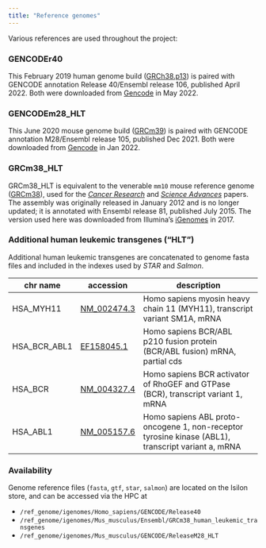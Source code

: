 ```yaml
---
title: "Reference genomes"
---
```


Various references are used throughout the project:

### GENCODEr40

This February 2019 human genome build ([GRCh38.p13](https://ftp.ncbi.nlm.nih.gov/genomes/all/GCA/000/001/405/GCA_000001405.28_GRCh38.p13/GCA_000001405.28_GRCh38.p13_assembly_report.txt))
is paired with GENCODE annotation Release 40/Ensembl release 106, published April 2022. Both were downloaded from [Gencode](https://www.gencodegenes.org/human/release_40.html) in May 2022.

### GENCODEm28_HLT

This June 2020 mouse genome build ([GRCm39](https://ftp.ncbi.nlm.nih.gov/genomes/all/GCA/000/001/635/GCA_000001635.9_GRCm39/GCA_000001635.9_GRCm39_assembly_report.txt))
is paired with GENCODE annotation M28/Ensembl release 105, published Dec 2021. Both were downloaded from [Gencode](https://www.gencodegenes.org/mouse/release_M28.html) in Jan 2022.

### GRCm38_HLT

GRCm38_HLT is equivalent to the venerable `mm10` mouse reference genome ([GRCm38](https://www.ncbi.nlm.nih.gov/assembly/GCF_000001635.20/)), used for the [*Cancer Research*](https://doi.org/10.1158/0008-5472.CAN-20-0354) and [*Science Advances*](https://doi.org/10.1126/sciadv.abj1664) papers. 
The assembly was originally released in January 2012 and is no longer updated; it is annotated with Ensembl release 81, published July 2015. The version used here was downloaded from Illumina's [iGenomes](https://support.illumina.com/sequencing/sequencing_software/igenome.html) in 2017.

### Additional human leukemic transgenes ("HLT")

Additional human leukemic transgenes are concatenated to genome fasta files and included in the indexes used by *STAR* and *Salmon*.

|chr name| accession| description|
|---|---|------------------------------------------------------------|
|HSA_MYH11 | [NM_002474.3](https://www.ncbi.nlm.nih.gov/search/all/?term=NM_002474.3) | Homo sapiens myosin heavy chain 11 (MYH11), transcript variant SM1A, mRNA|
|HSA_BCR_ABL1 | [EF158045.1](https://www.ncbi.nlm.nih.gov/search/all/?term=EF158045.1) | Homo sapiens BCR/ABL p210 fusion protein (BCR/ABL fusion) mRNA, partial cds|
|HSA_BCR | [NM_004327.4](https://www.ncbi.nlm.nih.gov/search/all/?term=NM_004327.4) | Homo sapiens BCR activator of RhoGEF and GTPase (BCR), transcript variant 1, mRNA|
|HSA_ABL1 | [NM_005157.6](https://www.ncbi.nlm.nih.gov/search/all/?term=NM_005157.6) | Homo sapiens ABL proto-oncogene 1, non-receptor tyrosine kinase (ABL1), transcript variant a, mRNA|

### Availability

Genome reference files (`fasta`, `gtf`, `star`, `salmon`) are located on the Isilon store, and can be accessed via the HPC at 

- `/ref_genome/igenomes/Homo_sapiens/GENCODE/Release40`
- `/ref_genome/igenomes/Mus_musculus/Ensembl/GRCm38_human_leukemic_transgenes`
- `/ref_genome/igenomes/Mus_musculus/GENCODE/ReleaseM28_HLT`
